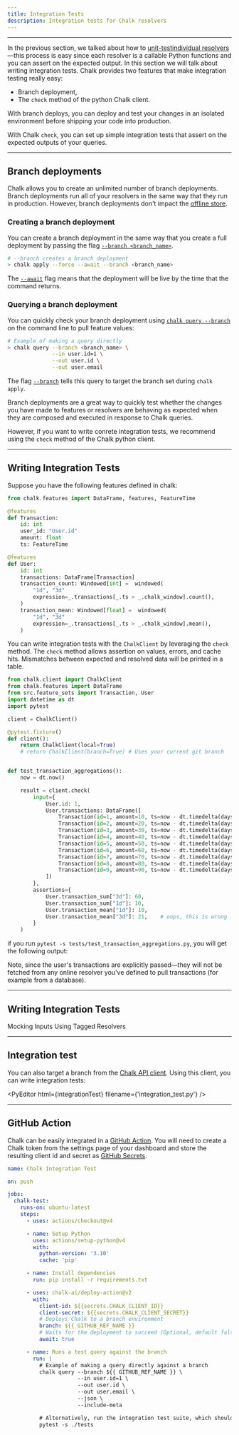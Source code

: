 ```yaml
---
title: Integration Tests
description: Integration tests for Chalk resolvers
---
```



---

In the previous section, we talked about how to [unit-testindividual resolvers](/docs/unit-tests)—this process is easy since each resolver is a callable Python functions and you can assert on the expected output. In this section we will talk about writing integration tests. Chalk provides two features that make integration testing really easy:
- Branch deployment,
- The `check` method of the python Chalk client.

With branch deploys, you can deploy and test your changes in an isolated environment before
shipping your code into production.

With Chalk `check`, you can set up simple integration tests that assert on the expected outputs of your queries.

---

## Branch deployments

Chalk allows you to create an unlimited number of branch deployments.
Branch deployments run all of your resolvers in the same way
that they run in production. However, branch deployments don't impact
the [offline store](/docs/query-offline).

### Creating a branch deployment

You can create a branch deployment in the same
way that you create a full deployment by passing
the flag [`--branch <branch_name>`](/cli/apply).

```bash
# --branch creates a branch deployment
> chalk apply --force --await --branch <branch_name>
```

The [`--await`](/cli/apply#await) flag means that the deployment will
be live by the time that the command returns.

### Querying a branch deployment

You can quickly check your branch deployment using
[`chalk query --branch`](/cli/query) on the command line to
pull feature values:

```bash
# Example of making a query directly
> chalk query --branch <branch_name> \
              --in user.id=1 \
              --out user.id \
              --out user.email
```

The flag [`--branch`](/cli/query) tells this query to target the branch set during `chalk apply`.

Branch deployments are a great way to quickly test whether the changes you have made to features
or resolvers are behaving as expected when they are composed and executed in response to Chalk
queries.

However, if you want to write conrete integration tests, we recommend using the `check` method of
the Chalk python client.

---

## Writing Integration Tests

Suppose you have the following features defined in chalk:

```python
from chalk.features import DataFrame, features, FeatureTime

@features
def Transaction:
    id: int
    user_id: "User.id"
    amount: float
    ts: FeatureTime

@features
def User:
    id: int
    transactions: DataFrame[Transaction]
    transaction_count: Windowed[int] =  windowed(
        "1d", "3d"
        expression=_.transactions[_.ts > _.chalk_window].count(),
    )
    transaction_mean: Windowed[float] =  windowed(
        "1d", "3d"
        expression=_.transactions[_.ts > _.chalk_window].mean(),
    )
```

You can write integration tests with the `ChalkClient` by leveraging the `check` method. The `check` method allows assertion on values, errors, and cache hits. Mismatches between expected
and resolved data will be printed in a table.

```python
from chalk.client import ChalkClient
from chalk.features import DataFrame
from src.feature_sets import Transaction, User
import datetime as dt
import pytest

client = ChalkClient()

@pytest.fixture()
def client():
    return ChalkClient(local=True)
    # return ChalkClient(branch=True) # Uses your current git branch


def test_transaction_aggregations():
    now = dt.now()

    result = client.check(
        input={
            User.id: 1,
            User.transactions: DataFrame([
                Transaction(id=1, amount=10, ts=now - dt.timedelta(days=1)),
                Transaction(id=2, amount=20, ts=now - dt.timedelta(days=2)),
                Transaction(id=3, amount=30, ts=now - dt.timedelta(days=3)),
                Transaction(id=4, amount=40, ts=now - dt.timedelta(days=4)),
                Transaction(id=5, amount=50, ts=now - dt.timedelta(days=5)),
                Transaction(id=6, amount=60, ts=now - dt.timedelta(days=6)),
                Transaction(id=7, amount=70, ts=now - dt.timedelta(days=7)),
                Transaction(id=8, amount=80, ts=now - dt.timedelta(days=8)),
                Transaction(id=9, amount=90, ts=now - dt.timedelta(days=9)),
            ])
        },
        assertions={
            User.transaction_sum["3d"]: 60,
            User.transaction_sum["1d"]: 10,
            User.transaction_mean["1d"]: 10,
            User.transaction_mean["3d"]: 21,    # oops, this is wrong
        }
    )
```

if you run `pytest -s tests/test_transaction_aggregations.py`, you will get the following output:

Note, since the user's transactions are explicitly passed—they will not be fetched from any online resolver
you've defined to pull transactions (for example from a database).

---

## Writing Integration Tests

Mocking Inputs Using Tagged Resolvers

---

## Integration test

You can also target a branch from the
[Chalk API client](/docs/query-basics).
Using this client, you can write integration tests:

<PyEditor html={integrationTest} filename={'integration_test.py'} />

---

## GitHub Action

Chalk can be easily integrated in a
[GitHub Action](https://github.com/chalk-ai/cli-action).
You will need to create a Chalk token from the settings
page of your dashboard and store the resulting client
id and secret as
[GitHub Secrets](https://docs.github.com/en/actions/security-guides/encrypted-secrets#creating-encrypted-secrets-for-a-repository).

```yaml
name: Chalk Integration Test

on: push

jobs:
  chalk-test:
    runs-on: ubuntu-latest
    steps:
      - uses: actions/checkout@v4

      - name: Setup Python
        uses: actions/setup-python@v4
        with:
          python-version: '3.10'
          cache: 'pip'

      - name: Install dependencies
        run: pip install -r requirements.txt

      - uses: chalk-ai/deploy-action@v2
        with:
          client-id: ${{secrets.CHALK_CLIENT_ID}}
          client-secret: ${{secrets.CHALK_CLIENT_SECRET}}
          # Deploys Chalk to a branch environment
          branch: ${{ GITHUB_REF_NAME }}
          # Waits for the deployment to succeed (Optional, default false)
          await: true

      - name: Runs a test query against the branch
        run: |
          # Example of making a query directly against a branch
          chalk query --branch ${{ GITHUB_REF_NAME }} \
                      --in user.id=1 \
                      --out user.id \
                      --out user.email \
                      --json \
                      --include-meta

          # Alternatively, run the integration test suite, which should make queries with the branch parameter.
          pytest -s ./tests
```
